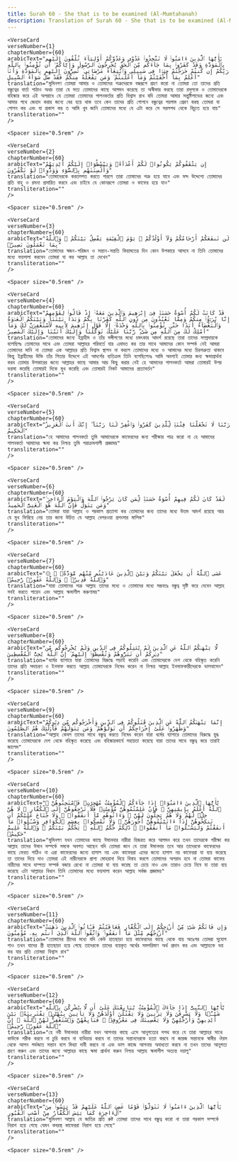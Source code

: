 ```yaml
---
title: Surah 60 - She that is to be examined (Al-Mumtahanah)  
description: Translation of Surah 60 - She that is to be examined (Al-Mumtahanah) in Bangla
---
```







    <VerseCard 
    verseNumber={1}
    chapterNumber={60}
    arabicText="يَٰٓأَيُّهَا ٱلَّذِينَ ءَامَنُوا۟ لَا تَتَّخِذُوا۟ عَدُوِّى وَعَدُوَّكُمْ أَوْلِيَآءَ تُلْقُونَ إِلَيْهِم بِٱلْمَوَدَّةِ وَقَدْ كَفَرُوا۟ بِمَا جَآءَكُم مِّنَ ٱلْحَقِّ يُخْرِجُونَ ٱلرَّسُولَ وَإِيَّاكُمْ ۙ أَن تُؤْمِنُوا۟ بِٱللَّهِ رَبِّكُمْ إِن كُنتُمْ خَرَجْتُمْ جِهَٰدًۭا فِى سَبِيلِى وَٱبْتِغَآءَ مَرْضَاتِى ۚ تُسِرُّونَ إِلَيْهِم بِٱلْمَوَدَّةِ وَأَنَا۠ أَعْلَمُ بِمَآ أَخْفَيْتُمْ وَمَآ أَعْلَنتُمْ ۚ وَمَن يَفْعَلْهُ مِنكُمْ فَقَدْ ضَلَّ سَوَآءَ ٱلسَّبِيلِ"
    translation="মুমিনগণ তোমরা আমার ও তোমাদের শত্রুদেরকে বন্ধরূপে গ্রহণ করো না তোমরা তো তাদের প্রতি বন্ধুত্বের বার্তা পাঠাও অথচ তারা যে সত্য তোমাদের কাছে আগমন করেছে তা অস্বীকার করছে তারা রসূলকে ও তোমাদেরকে বহিস্কার করে এই অপরাধে যে তোমরা তোমাদের পালনকর্তার প্রতি বিশ্বাস রাখ যদি তোমরা আমার সন্তুষ্টিলাভের জন্যে এবং আমার পথে জেহাদ করার জন্যে বের হয়ে থাক তবে কেন তাদের প্রতি গোপনে বন্ধুত্বের পয়গাম প্রেরণ করছ তোমরা যা গোপন কর এবং যা প্রকাশ কর ত আমি খুব জানি তোমাদের মধ্যে যে এটা করে সে সরলপথ থেকে বিচ্যুত হয়ে যায়"
    transliteration=""
    />

    <Spacer size="0.5rem" />
                
    <VerseCard 
    verseNumber={2}
    chapterNumber={60}
    arabicText="إِن يَثْقَفُوكُمْ يَكُونُوا۟ لَكُمْ أَعْدَآءًۭ وَيَبْسُطُوٓا۟ إِلَيْكُمْ أَيْدِيَهُمْ وَأَلْسِنَتَهُم بِٱلسُّوٓءِ وَوَدُّوا۟ لَوْ تَكْفُرُونَ"
    translation="তোমাদেরকে করতলগত করতে পারলে তারা তোমাদের শত্রু হয়ে যাবে এবং মন্দ উদ্দেশ্যে তোমাদের প্রতি বাহু ও রসনা প্রসারিত করবে এবং চাইবে যে কোনরূপে তোমরা ও কাফের হয়ে যাও"
    transliteration=""
    />

    <Spacer size="0.5rem" />
                
    <VerseCard 
    verseNumber={3}
    chapterNumber={60}
    arabicText="لَن تَنفَعَكُمْ أَرْحَامُكُمْ وَلَآ أَوْلَٰدُكُمْ ۚ يَوْمَ ٱلْقِيَٰمَةِ يَفْصِلُ بَيْنَكُمْ ۚ وَٱللَّهُ بِمَا تَعْمَلُونَ بَصِيرٌۭ"
    translation="তোমাদের স্বজন-পরিজন ও সন্তান-সন্ততি কিয়ামতের দিন কোন উপকারে আসবে না তিনি তোমাদের মধ্যে ফয়সালা করবেন তোমরা যা কর আল্লাহ তা দেখেন"
    transliteration=""
    />

    <Spacer size="0.5rem" />
                
    <VerseCard 
    verseNumber={4}
    chapterNumber={60}
    arabicText="قَدْ كَانَتْ لَكُمْ أُسْوَةٌ حَسَنَةٌۭ فِىٓ إِبْرَٰهِيمَ وَٱلَّذِينَ مَعَهُۥٓ إِذْ قَالُوا۟ لِقَوْمِهِمْ إِنَّا بُرَءَٰٓؤُا۟ مِنكُمْ وَمِمَّا تَعْبُدُونَ مِن دُونِ ٱللَّهِ كَفَرْنَا بِكُمْ وَبَدَا بَيْنَنَا وَبَيْنَكُمُ ٱلْعَدَٰوَةُ وَٱلْبَغْضَآءُ أَبَدًا حَتَّىٰ تُؤْمِنُوا۟ بِٱللَّهِ وَحْدَهُۥٓ إِلَّا قَوْلَ إِبْرَٰهِيمَ لِأَبِيهِ لَأَسْتَغْفِرَنَّ لَكَ وَمَآ أَمْلِكُ لَكَ مِنَ ٱللَّهِ مِن شَىْءٍۢ ۖ رَّبَّنَا عَلَيْكَ تَوَكَّلْنَا وَإِلَيْكَ أَنَبْنَا وَإِلَيْكَ ٱلْمَصِيرُ"
    translation="তোমাদের জন্যে ইব্রাহীম ও তাঁর সঙ্গীগণের মধ্যে চমৎকার আদর্শ রয়েছে তারা তাদের সম্প্রদায়কে বলেছিলঃ তোমাদের সাথে এবং তোমরা আল্লাহর পরিবর্তে যার এবাদত কর তার সাথে আমাদের কোন সম্পর্ক নেই আমরা তোমাদের মানি না তোমরা এক আল্লাহর প্রতি বিশ্বাস স্থাপন না করলে তোমাদের মধ্যে ও আমাদের মধ্যে চিরশত্রুতা থাকবে কিন্তু ইব্রাহীমের উক্তি তাঁর পিতার উদ্দেশে এই আদর্শের ব্যতিক্রম তিনি বলেছিলেনঃ আমি অবশ্যই তোমার জন্য ক্ষমাপ্রার্থনা করব তোমার উপকারের জন্যে আল্লাহর কাছে আমার আর কিছু করার নেই হে আমাদের পালনকর্তা আমরা তোমারই উপর ভরসা করেছি তোমারই দিকে মুখ করেছি এবং তোমারই নিকট আমাদের প্রত্যাবর্তন"
    transliteration=""
    />

    <Spacer size="0.5rem" />
                
    <VerseCard 
    verseNumber={5}
    chapterNumber={60}
    arabicText="رَبَّنَا لَا تَجْعَلْنَا فِتْنَةًۭ لِّلَّذِينَ كَفَرُوا۟ وَٱغْفِرْ لَنَا رَبَّنَآ ۖ إِنَّكَ أَنتَ ٱلْعَزِيزُ ٱلْحَكِيمُ"
    translation="হে আমাদের পালনকর্তা তুমি আমাদেরকে কাফেরদের জন্য পরীক্ষার পাত্র করো না হে আমাদের পালনকর্তা আমাদের ক্ষমা কর নিশ্চয় তুমি পরাক্রমশালী প্রজ্ঞাময়"
    transliteration=""
    />

    <Spacer size="0.5rem" />
                
    <VerseCard 
    verseNumber={6}
    chapterNumber={60}
    arabicText="لَقَدْ كَانَ لَكُمْ فِيهِمْ أُسْوَةٌ حَسَنَةٌۭ لِّمَن كَانَ يَرْجُوا۟ ٱللَّهَ وَٱلْيَوْمَ ٱلْءَاخِرَ ۚ وَمَن يَتَوَلَّ فَإِنَّ ٱللَّهَ هُوَ ٱلْغَنِىُّ ٱلْحَمِيدُ"
    translation="তোমরা যারা আল্লাহ ও পরকাল প্রত্যাশা কর তোমাদের জন্য তাদের মধ্যে উত্তম আদর্শ রয়েছে আর যে মুখ ফিরিয়ে নেয় তার জানা উচিত যে আল্লাহ বেপরওয়া প্রশংসার মালিক"
    transliteration=""
    />

    <Spacer size="0.5rem" />
                
    <VerseCard 
    verseNumber={7}
    chapterNumber={60}
    arabicText="۞ عَسَى ٱللَّهُ أَن يَجْعَلَ بَيْنَكُمْ وَبَيْنَ ٱلَّذِينَ عَادَيْتُم مِّنْهُم مَّوَدَّةًۭ ۚ وَٱللَّهُ قَدِيرٌۭ ۚ وَٱللَّهُ غَفُورٌۭ رَّحِيمٌۭ"
    translation="যারা তোমাদের শত্রু আল্লাহ তাদের মধ্যে ও তোমাদের মধ্যে সম্ভবতঃ বন্ধুত্ব সৃষ্টি করে দেবেন আল্লাহ সবই করতে পারেন এবং আল্লাহ ক্ষমাশীল করুণাময়"
    transliteration=""
    />

    <Spacer size="0.5rem" />
                
    <VerseCard 
    verseNumber={8}
    chapterNumber={60}
    arabicText="لَّا يَنْهَىٰكُمُ ٱللَّهُ عَنِ ٱلَّذِينَ لَمْ يُقَٰتِلُوكُمْ فِى ٱلدِّينِ وَلَمْ يُخْرِجُوكُم مِّن دِيَٰرِكُمْ أَن تَبَرُّوهُمْ وَتُقْسِطُوٓا۟ إِلَيْهِمْ ۚ إِنَّ ٱللَّهَ يُحِبُّ ٱلْمُقْسِطِينَ"
    translation="ধর্মের ব্যাপারে যারা তোমাদের বিরুদ্ধে লড়াই করেনি এবং তোমাদেরকে দেশ থেকে বহিস্কৃত করেনি তাদের প্রতি সদাচরণ ও ইনসাফ করতে আল্লাহ তোমাদেরকে নিষেধ করেন না নিশ্চয় আল্লাহ ইনসাফকারীদেরকে ভালবাসেন"
    transliteration=""
    />

    <Spacer size="0.5rem" />
                
    <VerseCard 
    verseNumber={9}
    chapterNumber={60}
    arabicText="إِنَّمَا يَنْهَىٰكُمُ ٱللَّهُ عَنِ ٱلَّذِينَ قَٰتَلُوكُمْ فِى ٱلدِّينِ وَأَخْرَجُوكُم مِّن دِيَٰرِكُمْ وَظَٰهَرُوا۟ عَلَىٰٓ إِخْرَاجِكُمْ أَن تَوَلَّوْهُمْ ۚ وَمَن يَتَوَلَّهُمْ فَأُو۟لَٰٓئِكَ هُمُ ٱلظَّٰلِمُونَ"
    translation="আল্লাহ কেবল তাদের সাথে বন্ধুত্ব করতে নিষেধ করেন যারা ধর্মের ব্যাপারে তোমাদের বিরুদ্ধে যুদ্ধ করেছে তোমাদেরকে দেশ থেকে বহিস্কৃত করেছে এবং বহিস্কারকার্যে সহায়তা করেছে যারা তাদের সাথে বন্ধুত্ব করে তারাই জালেম"
    transliteration=""
    />

    <Spacer size="0.5rem" />
                
    <VerseCard 
    verseNumber={10}
    chapterNumber={60}
    arabicText="يَٰٓأَيُّهَا ٱلَّذِينَ ءَامَنُوٓا۟ إِذَا جَآءَكُمُ ٱلْمُؤْمِنَٰتُ مُهَٰجِرَٰتٍۢ فَٱمْتَحِنُوهُنَّ ۖ ٱللَّهُ أَعْلَمُ بِإِيمَٰنِهِنَّ ۖ فَإِنْ عَلِمْتُمُوهُنَّ مُؤْمِنَٰتٍۢ فَلَا تَرْجِعُوهُنَّ إِلَى ٱلْكُفَّارِ ۖ لَا هُنَّ حِلٌّۭ لَّهُمْ وَلَا هُمْ يَحِلُّونَ لَهُنَّ ۖ وَءَاتُوهُم مَّآ أَنفَقُوا۟ ۚ وَلَا جُنَاحَ عَلَيْكُمْ أَن تَنكِحُوهُنَّ إِذَآ ءَاتَيْتُمُوهُنَّ أُجُورَهُنَّ ۚ وَلَا تُمْسِكُوا۟ بِعِصَمِ ٱلْكَوَافِرِ وَسْـَٔلُوا۟ مَآ أَنفَقْتُمْ وَلْيَسْـَٔلُوا۟ مَآ أَنفَقُوا۟ ۚ ذَٰلِكُمْ حُكْمُ ٱللَّهِ ۖ يَحْكُمُ بَيْنَكُمْ ۚ وَٱللَّهُ عَلِيمٌ حَكِيمٌۭ"
    translation="মুমিনগণ যখন তোমাদের কাছে ঈমানদার নারীরা হিজরত করে আগমন করে তখন তাদেরকে পরীক্ষা কর আল্লাহ তাদের ঈমান সম্পর্কে সম্যক অবগত আছেন যদি তোমরা জান যে তারা ঈমানদার তবে আর তাদেরকে কাফেরদের কাছে ফেরত পাঠিও না এরা কাফেরদের জন্যে হালাল নয় এবং কাফেররা এদের জন্যে হালাল নয় কাফেররা যা ব্যয় করেছে তা তাদের দিয়ে দাও তোমরা এই নারীদেরকে প্রাপ্য মোহরানা দিয়ে বিবাহ করলে তোমাদের অপরাধ হবে না তোমরা কাফের নারীদের সাথে দাম্পত্য সম্পর্ক বজায় রেখো না তোমরা যা ব্যয় করেছ তা চেয়ে নাও এবং তারাও চেয়ে নিবে যা তারা ব্যয় করেছে এটা আল্লাহর বিধান তিনি তোমাদের মধ্যে ফয়সালা করেন আল্লাহ সর্বজ্ঞ প্রজ্ঞাময়"
    transliteration=""
    />

    <Spacer size="0.5rem" />
                
    <VerseCard 
    verseNumber={11}
    chapterNumber={60}
    arabicText="وَإِن فَاتَكُمْ شَىْءٌۭ مِّنْ أَزْوَٰجِكُمْ إِلَى ٱلْكُفَّارِ فَعَاقَبْتُمْ فَـَٔاتُوا۟ ٱلَّذِينَ ذَهَبَتْ أَزْوَٰجُهُم مِّثْلَ مَآ أَنفَقُوا۟ ۚ وَٱتَّقُوا۟ ٱللَّهَ ٱلَّذِىٓ أَنتُم بِهِۦ مُؤْمِنُونَ"
    translation="তোমাদের স্ত্রীদের মধ্যে যদি কেউ হাতছাড়া হয়ে কাফেরদের কাছে থেকে যায় অতঃপর তোমরা সুযোগ পাও তখন যাদের স্ত্রী হাতছাড়া হয়ে গেছে তাদেরকে তাদের ব্যয়কৃত অর্থের সমপরিমাণ অর্থ প্রদান কর এবং আল্লাহকে ভয় কর যার প্রতি তোমরা বিশ্বাস রাখ"
    transliteration=""
    />

    <Spacer size="0.5rem" />
                
    <VerseCard 
    verseNumber={12}
    chapterNumber={60}
    arabicText="يَٰٓأَيُّهَا ٱلنَّبِىُّ إِذَا جَآءَكَ ٱلْمُؤْمِنَٰتُ يُبَايِعْنَكَ عَلَىٰٓ أَن لَّا يُشْرِكْنَ بِٱللَّهِ شَيْـًۭٔا وَلَا يَسْرِقْنَ وَلَا يَزْنِينَ وَلَا يَقْتُلْنَ أَوْلَٰدَهُنَّ وَلَا يَأْتِينَ بِبُهْتَٰنٍۢ يَفْتَرِينَهُۥ بَيْنَ أَيْدِيهِنَّ وَأَرْجُلِهِنَّ وَلَا يَعْصِينَكَ فِى مَعْرُوفٍۢ ۙ فَبَايِعْهُنَّ وَٱسْتَغْفِرْ لَهُنَّ ٱللَّهَ ۖ إِنَّ ٱللَّهَ غَفُورٌۭ رَّحِيمٌۭ"
    translation="হে নবী ঈমানদার নারীরা যখন আপনার কাছে এসে আনুগত্যের শপথ করে যে তারা আল্লাহর সাথে কাউকে শরীক করবে না চুরি করবে না ব্যভিচার করবে না তাদের সন্তানদেরকে হত্যা করবে না জারজ সন্তানকে স্বামীর ঔরস থেকে আপন গর্ভজাত সন্তান বলে মিথ্যা দাবী করবে না এবং ভাল কাজে আপনার অবাধ্যতা করবে না তখন তাদের আনুগত্য গ্রহণ করুন এবং তাদের জন্যে আল্লাহর কাছে ক্ষমা প্রার্থনা করুন নিশ্চয় আল্লাহ ক্ষমাশীল অত্যন্ত দয়ালু"
    transliteration=""
    />

    <Spacer size="0.5rem" />
                
    <VerseCard 
    verseNumber={13}
    chapterNumber={60}
    arabicText="يَٰٓأَيُّهَا ٱلَّذِينَ ءَامَنُوا۟ لَا تَتَوَلَّوْا۟ قَوْمًا غَضِبَ ٱللَّهُ عَلَيْهِمْ قَدْ يَئِسُوا۟ مِنَ ٱلْءَاخِرَةِ كَمَا يَئِسَ ٱلْكُفَّارُ مِنْ أَصْحَٰبِ ٱلْقُبُورِ"
    translation="মুমিনগণ আল্লাহ যে জাতির প্রতি রুষ্ট তোমরা তাদের সাথে বন্ধুত্ব করো না তারা পরকাল সম্পর্কে নিরাশ হয়ে গেছে যেমন কবরস্থ কাফেররা নিরাশ হয়ে গেছে"
    transliteration=""
    />

    <Spacer size="0.5rem" />
                